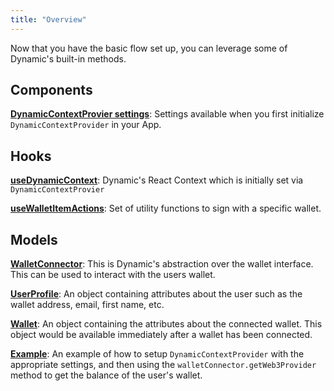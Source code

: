 ```yaml
---
title: "Overview"
---
```


Now that you have the basic flow set up, you can leverage some of Dynamic's built-in methods.

## Components

[**DynamicContextProvier settings**](/docs/dynamiccontextprovider-settings): Settings available when you first initialize `DynamicContextProvider` in your App.

## Hooks

**[useDynamicContext](/docs/usedynamiccontext)**: Dynamic's React Context which is initially set via `DynamicContextProvier`

[**useWalletItemActions**](/docs/usewalletitemactions): Set of utility functions to sign with a specific wallet.

## Models

[**WalletConnector**](/docs/walletconnector): This is Dynamic's abstraction over the wallet interface. This can be used to interact with the users wallet.

**[UserProfile](/docs/userprofile)**: An object containing attributes about the user such as the wallet address, email, first name, etc.

[**Wallet**](/docs/wallet): An object containing the attributes about the connected wallet. This object would be available immediately after a wallet has been connected.

[**Example**](/docs/example): An example of how to setup `DynamicContextProvider` with the appropriate settings, and then using the `walletConnector.getWeb3Provider` method to get the balance of the user's wallet.